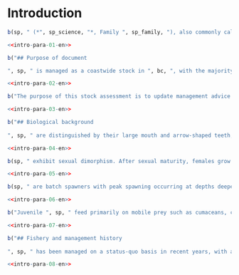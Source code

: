 # Introduction

```r
b(sp, " (*", sp_science, "*, Family ", sp_family, "), also commonly called ", sp_colloq, ", is a species of flatfish that occurs in the offshore waters of ", bc, ". ", sp, " are primarily taken by the groundfish bottom trawl fishery, although they are also encountered by hook and line fisheries, particularly those targeting Pacific Halibut (*Hippoglossus stenolepis*). Prior to the introduction of freezer trawlers in the ", bc, " groundfish fleet in the mid-2000s, most of the historical catch of ", sp, " is understood to have been discarded at sea. Proteolysis occurs in the muscle tissue of this species a short time after it is caught, making the flesh mushy and unpalatable. In the past five years, Asian markets have been established for fillets that have been frozen at sea as soon as possible after capture to reduce proteolysis. There is also an Asian market for the frills. The stock was last assessed by @grandin2017, who presented an age-structured Bayesian model using the iSCAM platform. This stock assessment covers the combined Pacific Marine Fisheries Commission (PMFC) major areas 3CD and 5ABCDE off the west coast of ", bc, ".")
```

```r
<<intro-para-01-en>>
```

```r
b("## Purpose of document

", sp, " is managed as a coastwide stock in ", bc, ", with the majority of the catch coming from Pacific Marine Fisheries Commission (PMFC) major areas 3CD; ", wcvi, ", 5AB; ", qcs, " and 5CD; ", hs, " (Figures XX and XX, Table XX). The Strait of Georgia (management area 4B) is not included in this stock assessment. The 2020 Total Allowable Catch (TAC) was 4,000 metric tonnes, reduced from 15,000 t in March of 2020.")
```
```r
<<intro-para-02-en>>
```

```r
b("The purpose of this stock assessment is to update management advice for ", sp, " stocks in ", bc, ", as requested by the Pacific Groundfish Management Unit (GMU). This assessment identifies reference points for ", sp, " that are consistent with the DFO Decision-making Framework Incorporating the Precautionary Approach [@dfo2009] and characterizes stock status relative to these reference points, using a Bayesian, age-structured stock assessment model. Management advice is provided in the form of decision tables which forecast the impacts of a range of harvest levels on ", sp, " stock status relative to these reference points.")
```
```r
<<intro-para-03-en>>
```

```r
b("## Biological background
  
", sp, " are distinguished by their large mouth and arrow-shaped teeth, for which the species is named [@hart1973]. Their distribution ranges from Baja California to the eastern Bering Sea (@hart1973). In ", bc, ", the species inhabits depths from 50--900 m (@arf2001).")
```
```r
<<intro-para-04-en>>
```

```r
b(sp, " exhibit sexual dimorphism. After sexual maturity, females grow faster than males and reach a larger maximum size (Appendix XX, Figure XX). Theoretical maximum length, $L_{\\infty}$, is estimated to be XX cm for females and XX cm for males in ", bc, ", although the maximum sizes which have been observed are XX cm for females and XX cm for males (Figure XX). Age-at-50%-maturity for females is thought to occur around age XX y for females and XX y for males. The maximum observed age is XX y for females and XX y for males. There were few observations of fish over 20 y in the dataset, and this assessment assumes a plus group of 20 y (Figure XX).")
```
```r
<<intro-para-05-en>>
```

```r
b(sp, " are batch spawners with peak spawning occurring at depths deeper than 350 m in the fall and winter months, although the timing of spawning may vary inter-annually [@arf1995]. The species produces pelagic eggs, followed by a pelagic larval stage that may last several months [@arf1995]. Fecundity of this species is poorly understood [@dicosimo1998]. One and two year old fish occupy shallower depths than adults, but by the age of three or four years old, they are generally found in deeper water with adults [@arf2001]. ", sp, " appear to occupy separate spawning (winter) and feeding (summer) areas, and undergo seasonal bathymetric movement from shallower to deeper water in the fall and winter [@arf2001].")
```
```r
<<intro-para-06-en>>
```

```r
b("Juvenile ", sp, " feed primarily on mobile prey such as cumaceans, carideans and amphipods. Adults are piscivorous and cannibalistic, feeding on Pacific Herring (*Clupea pallasii*), juvenile Walleye Pollock (*Theragra chalcogramma*) and Pacific Sandlance (*Ammodytes hexapterus*), among other species [@fargo1981].")
```
```r
<<intro-para-07-en>>
```
```r
b("## Fishery and management history
  
", sp, " has been managed on a status-quo basis in recent years, with an annual allocation of 15,000 t for the groundfish trawl fleet since 2006. Before that time, there were no limits on catches or discards of ", sp, ". The areas of high CPUE in Dixon Entrance seen in Figure \\@ref(fig:cpue) are mainly from this test fishery.")
```
```r
<<intro-para-08-en>>
```

\clearpage